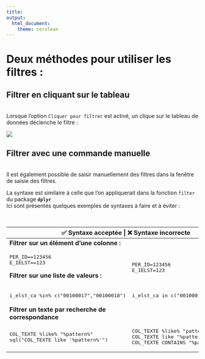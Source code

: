```yaml
---
title:
output: 
  html_document:
    theme: cerulean
---
```


# Deux méthodes pour utiliser les filtres : {.tabset}

## **Filtrer en cliquant sur le tableau**
<br>
Lorsque l'option `Cliquer pour filtrer` est activé, un clique sur le tableau de données déclenche le filtre :

![](cliquerPourFiltrer.gif)

## **Filtrer avec une commande manuelle**
<br>
Il est également possible de saisir manuellement des filtres dans la fenêtre de saisie des filtres.

La syntaxe est similaire à celle que l'on appliquerait dans la fonction `filter` du package **`dplyr`**\
Ici sont présentés quelques exemples de syntaxes à faire et à éviter :

<p>

 

</p>

+------------------------------------------------------+---------------------------------------+
| ✅ Syntaxe acceptée                                   | ❌ Syntaxe incorrecte                  |
+======================================================+=======================================+
| **Filtrer sur un élément d'une colonne :**           |                                       |
+------------------------------------------------------+---------------------------------------+
| ```{=html}                                           | ```{=html}                            |
| <pre>                                                | <pre>                                 |
| PER_ID==123456<br>E_IELST==123                       | PER_ID=123456<br>E_IELST=123          |
| </pre>                                               | </pre>                                |
| ```                                                  | ```                                   |
| **Filtrer sur une liste de valeurs :**               |                                       |
+------------------------------------------------------+---------------------------------------+
| ```{=html}                                           | ```{=html}                            |
| <pre>                                                | <pre>                                 |
| i_elst_ca %in% c("00100017","00100018")              | i_elst_ca in c("00100017","00100018") |
| </pre>                                               | </pre>                                |
| ```                                                  | ```                                   |
+------------------------------------------------------+---------------------------------------+
| **Filtrer un texte par recherche de correspondance** |                                       |
+------------------------------------------------------+---------------------------------------+
| ```{=html}                                           | ```{=html}                            |
| <pre>                                                |  <pre>                                |
| COL_TEXTE %like% "%pattern%"                         | COL_TEXTE %like% "pattern"            |
| sql("COL_TEXTE like '%pattern%'")                    | COL_TEXTE like "%pattern%"            |
| </pre>                                               | COL_TEXTE CONTAINS "%pattern%"        |
| ```                                                  | </pre>                                |
|                                                      | ```                                   |
+------------------------------------------------------+---------------------------------------+
